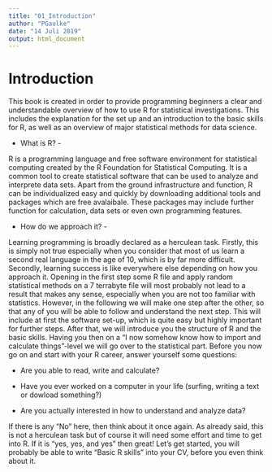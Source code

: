 ```yaml
---
title: "01_Introduction"
author: "PGaulke"
date: "14 Juli 2019"
output: html_document
---
```


# Introduction {-}

This book is created in order to provide programming beginners a clear and understandable overview of how to use R for statistical investigations. This includes the explanation for the set up and an introduction to the basic skills for R, as well as an overview of major statistical methods for data science.

- What is R? -

R is a programming language and free software environment for statistical computing created by the R Foundation for Statistical Computing. It is a common tool to create statistical software that can be used to analyze and interprete data sets. Apart from the ground infrastructure and function, R can be individualized easy and quickly by downloading additional tools and packages which are free avalaibale. These packages may include further function for calculation, data sets or even own programming features.

- How do we approach it? -

Learning programming is broadly declared as a herculean task. Firstly, this is simply not true especially when you consider that most of us learn a second real language in the age of 10, which is by far more difficult. Secondly, learning success is like everywhere else depending on how you approach it. Opening in the first step some R file and apply random statistical methods on a 7 terrabyte file will most probably not lead to a result that makes any sense, especially when you are not too familiar with statistics. However, in the following we will make one step after the other, so that any of you will be able to follow and understand the next step. This will include at first the software set-up, which is quite easy but highly important for further steps. After that, we will introduce you the structure of R and the basic skills. Having you then on a "I now somehow know how to import and calculate things"-level we will go over to the statistical part.
Before you now go on and start with your R career, answer yourself some questions:

- Are you able to read, write and calculate?

- Have you ever worked on a computer in your life (surfing, writing a text or dowload something?)

- Are you actually interested in how to understand and analyze data?

If there is any "No" here, then think about it once again. As already said, this is not a herculean task but of course it will need some effort and time to get into R. If it is "yes, yes, and yes" then great! Let's get started, you will probably be able to write "Basic R skills" into your CV, before you even think about it.
